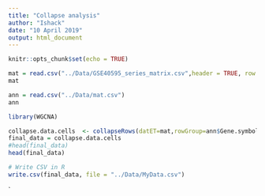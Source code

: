 ```yaml
---
title: "Collapse analysis"
author: "Ishack"
date: "10 April 2019"
output: html_document
---
```


```r
knitr::opts_chunk$set(echo = TRUE)
```

```r
mat = read.csv("../Data/GSE40595_series_matrix.csv",header = TRUE, row.names = 1)
mat
```


```r
ann = read.csv("../Data/mat.csv")
ann
```

```r
library(WGCNA)

collapse.data.cells  <- collapseRows(datET=mat,rowGroup=ann$Gene.symbol,rowID=rownames(mat))$datETcollapsed
final_data = collapse.data.cells
#head(final_data)
head(final_data)
```

```r
# Write CSV in R
write.csv(final_data, file = "../Data/MyData.csv")
```

`